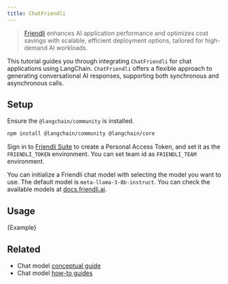 ```yaml
---
title: ChatFriendli
---
```


> [Friendli](https://friendli.ai/) enhances AI application performance and optimizes cost savings with scalable, efficient deployment options, tailored for high-demand AI workloads.

This tutorial guides you through integrating `ChatFriendli` for chat applications using LangChain. `ChatFriendli` offers a flexible approach to generating conversational AI responses, supporting both synchronous and asynchronous calls.

## Setup

Ensure the `@langchain/community` is installed.


<IntegrationInstallTooltip></IntegrationInstallTooltip>

```bash npm2yarn
npm install @langchain/community @langchain/core
```

Sign in to [Friendli Suite](https://suite.friendli.ai/) to create a Personal Access Token, and set it as the `FRIENDLI_TOKEN` environment.
You can set team id as `FRIENDLI_TEAM` environment.

You can initialize a Friendli chat model with selecting the model you want to use. The default model is `meta-llama-3-8b-instruct`. You can check the available models at [docs.friendli.ai](https://docs.friendli.ai/guides/serverless_endpoints/pricing#text-generation-models).

## Usage


<CodeBlock language="typescript">{Example}</CodeBlock>

## Related

- Chat model [conceptual guide](/oss/javascript/concepts/chat_models)
- Chat model [how-to guides](/oss/javascript/how-to/#chat-models)
